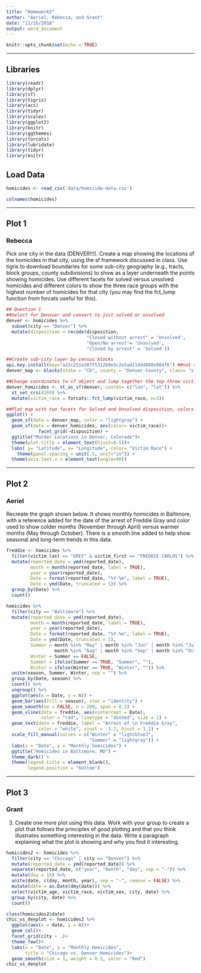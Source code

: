 ```yaml
---
title: "Homework5"
author: "Aeriel, Rebecca, and Grant"
date: "11/16/2018"
output: word_document
---
```


```r
knitr::opts_chunk$set(echo = TRUE)
```
*******************************************************************************
## Libraries

```r
library(readr)
library(dplyr)
library(sf)
library(tigris)
library(acs)
library(tidyr)
library(scales)
library(ggplot2)
library(knitr)
library(ggthemes)
library(forcats)
library(lubridate)
library(tidyr)
library(knitr)
```


## Load Data

```r
homicides <- read_csv('data/homicide-data.csv')

colnames(homicides)

```

*******************************************************************************
## Plot 1
### Rebecca  
  
Pick one city in the data (DENVER!!!). Create a map showing the locations of the homicides in that city, using the sf framework discussed in class. Use tigris to download boundaries for some sub-city geography (e.g., tracts, block groups, county subdivisions) to show as a layer underneath the points showing homicides. Use different facets for solved versus unsolved homicides and different colors to show the three race groups with the highest number of homicides for that city (you may find the fct_lump function from forcats useful for this).  
  
  
```r
## Question 1
##Select for Denvver and convert to just solved or unsolved
denver <- homicides %>% 
  subset(city == "Denver") %>% 
  mutate(disposition = recode(disposition, 
                              "Closed without arrest" = 'Unsolved',
                              "Open/No arrest"= 'Unsolved',
                              "Closed by arrest" = 'Solved'))

##Create sub-city layer by census blocks
api.key.install(key="a22c251a387f5312b9e5c2e5ad21494088e984f6") ##not sure if I need an api for this
denver_map <- blocks(state = "CO", county = "Denver County", class= "sf")

```
```r
##Change coordinates to sf object and lump together the top three victim_race
denver_homicides <- st_as_sf(denver, coords= c("lon", "lat")) %>% 
  st_set_crs(4269) %>% 
  mutate(victim_race = forcats::fct_lump(victim_race, n=3))

##Plot map with two facets for Solved and Unsolved disposition, colors for race, and pretty axis. Not sure if I can get rid of the background noise 
ggplot() + 
  geom_sf(data = denver_map, color = "lightgray") + 
  geom_sf(data = denver_homicides, aes(color= victim_race))+
            facet_grid(~disposition) +
  ggtitle("Murder Locations in Denver, Colorado")+
  theme(plot.title = element_text(hjust=0.5))+
  labs( y= "Latitude", x= "Longitude", color= "Victim Race") +
    theme(panel.spacing = unit(.5, unit="in")) +
  theme(axis.text.x = element_text(angle=90))
```
  
  
*******************************************************************************
## Plot 2
### Aeriel
  
Recreate the graph shown below. It shows monthly homicides in Baltimore, with a reference added for the date of the arrest of Freddie Gray and color used to show colder months (November through April) versus warmer months (May through October). There is a smooth line added to help show seasonal and long-term trends in this data.
  
  
```r

freddie <- homicides %>% 
  filter(victim_last == "GREY" & victim_first == "FREDDIE CARLOS") %>% 
  mutate(reported_date = ymd(reported_date),
         month = month(reported_date, label = TRUE),
         year = year(reported_date),
         Date = format(reported_date, "%Y-%m", label = TRUE),
         Date = ymd(Date, truncated = 1)) %>% 
  group_by(Date) %>% 
  count()

homicides %>% 
  filter(city == "Baltimore") %>% 
  mutate(reported_date = ymd(reported_date),
         month = month(reported_date, label = TRUE),
         year = year(reported_date),
         Date = format(reported_date, "%Y-%m", label = TRUE),
         Date = ymd(Date, truncated = 1),
         Summer = month %in% "May" | month %in% "Jun" | month %in% "Jul" |
                  month %in% "Aug" | month %in% "Sep" | month %in% "Oct",
         Winter = Summer == FALSE,
         Summer = ifelse(Summer == TRUE, "Summer", ""),
         Winter = ifelse(Winter == TRUE, "Winter", "")) %>% 
  unite(season, Summer, Winter, sep = "") %>% 
  group_by(Date, season) %>% 
  count() %>% 
  ungroup() %>% 
  ggplot(aes(x = Date, y = n)) +
  geom_bar(aes(fill = season), stat = "identity") +
  geom_smooth(se = FALSE, n = 200, span = 0.1) +
  geom_vline(data = freddie, aes(xintercept = Date), 
             color = "red", linetype = "dashed", size = 1) +
  geom_text(data = freddie, label = "Arrest of \n Freddie Gray", 
            color = "white", vjust = -3.7, hjust = 1.1) +
  scale_fill_manual(values = c("Winter" = "lightblue3", 
                               "Summer" = "lightgray")) +
  labs(x = "Date", y = "Monthly homicides") +
  ggtitle("Homicides in Baltimore, MD") +
  theme_dark() +
  theme(legend.title = element_blank(),
        legend.position = "bottom") 
```
  
*******************************************************************************
## Plot 3
### Grant  
  
3. Create one more plot using this data. Work with your group to create a plot that follows the principles of good plotting and that you think illustrates something interesting in the data. Write a paragraph explaining what the plot is showing and why you find it interesting.  
  
  
```r
homicides2 <- homicides %>%
  filter(city == "Chicago" | city == "Denver") %>% 
  mutate(reported_date = ymd(reported_date)) %>% 
  separate(reported_date, c("year", "month", "day", sep = "-")) %>% 
  mutate(day = 15) %>% 
  unite(date, c(day, month, year), sep = "-", remove = FALSE) %>% 
  mutate(date = as.Date(dmy(date))) %>% 
  select(victim_age, victim_race, victim_sex, city, date) %>% 
  group_by(city, date) %>% 
  count()

class(homicides2$date)
chic_vs_denplot <- homicides2 %>% 
  ggplot(aes(x = date, y = n))+
  geom_col()+
  facet_grid(city ~ .)+
  theme_few()+
  labs(x = "Date", y = "Monthly Homicides", 
       title = "Chicago vs. Denver Homicides")+
  geom_smooth(size = 1, weight = 0.5, color = "Red")
chic_vs_denplot
```

